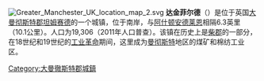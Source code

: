 {{Expand language|1=en|time=2021-03-13T15:00:15+00:00}}
{{Refimprove|time=2021-03-13T15:00:15+00:00}}
{{coord|53.4739|-2.0828|display=title}}
[[File:Greater_Manchester_UK_location_map_2.svg|thumb]]
'''达金菲尔德'''（{{lang-en|Dukinfield}}）是位于英国[[大曼彻斯特郡|大曼彻斯特郡]][[坦姆赛德|坦姆赛德]]的一个城镇，位于{{link-en|塔姆河|River Tame, Greater Manchester}}南岸，与[[阿什顿安德莱恩|阿什顿安德莱恩]]相隔6.3英里（10.1公里）。人口为19,306（2011年人口普查）。该镇在历史上是[[柴郡|柴郡]]的一部分，在18世纪和19世纪的[[工业革命|工业革命]]期间，这里成为[[曼彻斯特|曼彻斯特]]地区的煤矿和棉纺工业区。

{{大曼彻斯特郡名誉郡}}
{{authority control}}

[[Category:大曼徹斯特郡城鎮|Category:大曼徹斯特郡城鎮]]
{{UK-geo-stub}}